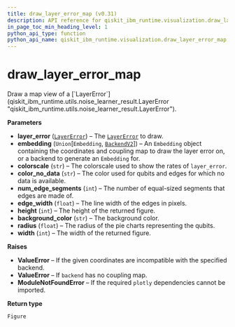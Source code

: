 ```yaml
---
title: draw_layer_error_map (v0.31)
description: API reference for qiskit_ibm_runtime.visualization.draw_layer_error_map in qiskit-ibm-runtime v0.31
in_page_toc_min_heading_level: 1
python_api_type: function
python_api_name: qiskit_ibm_runtime.visualization.draw_layer_error_map
---
```


<span id="draw-layer-error-map" />

# draw\_layer\_error\_map

<Function id="qiskit_ibm_runtime.visualization.draw_layer_error_map" isDedicatedPage={true} github="https://github.com/Qiskit/qiskit-ibm-runtime/tree/stable/0.31/qiskit_ibm_runtime/visualization/draw_layer_error_map.py#L29-L251" signature="draw_layer_error_map(layer_error, embedding, colorscale='Bluered', color_no_data='lightgray', num_edge_segments=16, edge_width=4, height=500, background_color='white', radius=0.25, width=800)">
  Draw a map view of a [`LayerError`](qiskit_ibm_runtime.utils.noise_learner_result.LayerError "qiskit_ibm_runtime.utils.noise_learner_result.LayerError").

  **Parameters**

  *   **layer\_error** ([`LayerError`](qiskit_ibm_runtime.utils.noise_learner_result.LayerError "qiskit_ibm_runtime.utils.noise_learner_result.LayerError")) – The [`LayerError`](qiskit_ibm_runtime.utils.noise_learner_result.LayerError "qiskit_ibm_runtime.utils.noise_learner_result.LayerError") to draw.
  *   **embedding** (`Union`\[`Embedding`, [`BackendV2`](/api/qiskit/qiskit.providers.BackendV2 "(in Qiskit v1.2)")]) – An `Embedding` object containing the coordinates and coupling map to draw the layer error on, or a backend to generate an `Embedding` for.
  *   **colorscale** (`str`) – The colorscale used to show the rates of `layer_error`.
  *   **color\_no\_data** (`str`) – The color used for qubits and edges for which no data is available.
  *   **num\_edge\_segments** (`int`) – The number of equal-sized segments that edges are made of.
  *   **edge\_width** (`float`) – The line width of the edges in pixels.
  *   **height** (`int`) – The height of the returned figure.
  *   **background\_color** (`str`) – The background color.
  *   **radius** (`float`) – The radius of the pie charts representing the qubits.
  *   **width** (`int`) – The width of the returned figure.

  **Raises**

  *   **ValueError** – If the given coordinates are incompatible with the specified backend.
  *   **ValueError** – If `backend` has no coupling map.
  *   **ModuleNotFoundError** – If the required `plotly` dependencies cannot be imported.

  **Return type**

  `Figure`
</Function>

